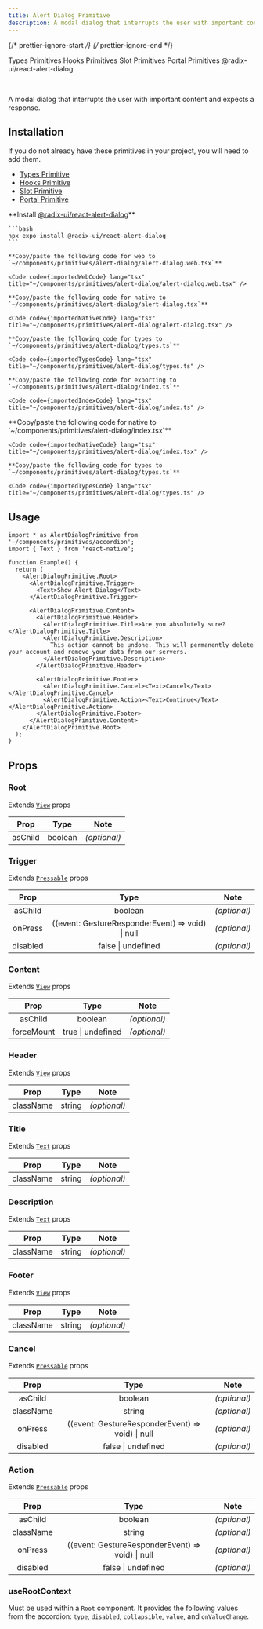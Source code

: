 ```yaml
---
title: Alert Dialog Primitive
description: A modal dialog that interrupts the user with important content and expects a response.
---
```


{/* prettier-ignore-start */}
{/* prettier-ignore-end */}


<LinkButton href='/primitives/types'>Types Primitives</LinkButton>
<LinkButton href='/primitives/hooks'>Hooks Primitives</LinkButton>
<LinkButton href='/primitives/slot'>Slot Primitives</LinkButton>
<LinkButton href='/primitives/portal'>Portal Primitives</LinkButton>
<LinkButton target='_blank' href='https://www.radix-ui.com/primitives/docs/components/alert-dialog'>
  @radix-ui/react-alert-dialog
</LinkButton>

<br />

A modal dialog that interrupts the user with important content and expects a response.

## Installation

<Aside title="Uses shared primitives">
  If you do not already have these primitives in your project, you will need to add them.

  - [Types Primitive](/primitives/types)
  - [Hooks Primitive](/primitives/hooks)
  - [Slot Primitive](/primitives/slot)
  - [Portal Primitive](/primitives/portal)
</Aside>

<Tabs>
  <TabItem label="Universal">
    **Install <a target="_blank" href="https://www.radix-ui.com/primitives/docs/components/alert-dialog">@radix-ui/react-alert-dialog</a>**

    ```bash
    npx expo install @radix-ui/react-alert-dialog
    ```

    **Copy/paste the following code for web to  `~/components/primitives/alert-dialog/alert-dialog.web.tsx`**

    <Code code={importedWebCode} lang="tsx" title="~/components/primitives/alert-dialog/alert-dialog.web.tsx" />

    **Copy/paste the following code for native to  `~/components/primitives/alert-dialog/alert-dialog.tsx`**

    <Code code={importedNativeCode} lang="tsx" title="~/components/primitives/alert-dialog/alert-dialog.tsx" />

    **Copy/paste the following code for types to  `~/components/primitives/alert-dialog/types.ts`**

    <Code code={importedTypesCode} lang="tsx" title="~/components/primitives/alert-dialog/types.ts" />

    **Copy/paste the following code for exporting to  `~/components/primitives/alert-dialog/index.ts`**

    <Code code={importedIndexCode} lang="tsx" title="~/components/primitives/alert-dialog/index.ts" />
  </TabItem>
  <TabItem label="Native Only">
    **Copy/paste the following code for native to  `~/components/primitives/alert-dialog/index.tsx`**

    <Code code={importedNativeCode} lang="tsx" title="~/components/primitives/alert-dialog/index.tsx" />

    **Copy/paste the following code for types to  `~/components/primitives/alert-dialog/types.ts`**

    <Code code={importedTypesCode} lang="tsx" title="~/components/primitives/alert-dialog/types.ts" />
  </TabItem>
</Tabs>

## Usage

```tsx
import * as AlertDialogPrimitive from '~/components/primitives/accordion';
import { Text } from 'react-native';

function Example() {
  return (
    <AlertDialogPrimitive.Root>
      <AlertDialogPrimitive.Trigger>
        <Text>Show Alert Dialog</Text>
      </AlertDialogPrimitive.Trigger>

      <AlertDialogPrimitive.Content>
        <AlertDialogPrimitive.Header>
          <AlertDialogPrimitive.Title>Are you absolutely sure?</AlertDialogPrimitive.Title>
          <AlertDialogPrimitive.Description>
            This action cannot be undone. This will permanently delete your account and remove your data from our servers.
          </AlertDialogPrimitive.Description>
        </AlertDialogPrimitive.Header>

        <AlertDialogPrimitive.Footer>
          <AlertDialogPrimitive.Cancel><Text>Cancel</Text></AlertDialogPrimitive.Cancel>
          <AlertDialogPrimitive.Action><Text>Continue</Text></AlertDialogPrimitive.Action>
        </AlertDialogPrimitive.Footer>
      </AlertDialogPrimitive.Content>
    </AlertDialogPrimitive.Root>
  );
}
```

## Props

### Root

Extends [`View`](https://reactnative.dev/docs/view) props

|  Prop   |  Type   |     Note     |
| :-----: | :-----: | :----------: |
| asChild | boolean | _(optional)_ |

### Trigger

Extends [`Pressable`](https://reactnative.dev/docs/pressable) props

|   Prop   |                       Type                       |     Note     |
| :------: | :----------------------------------------------: | :----------: |
| asChild  |                     boolean                      | _(optional)_ |
| onPress  | ((event: GestureResponderEvent) => void) \| null | _(optional)_ |
| disabled |                false \| undefined                | _(optional)_ |

### Content

Extends [`View`](https://reactnative.dev/docs/view) props

|    Prop    |       Type        |     Note     |
| :--------: | :---------------: | :----------: |
|  asChild   |      boolean      | _(optional)_ |
| forceMount | true \| undefined | _(optional)_ |

### Header

Extends [`View`](https://reactnative.dev/docs/view) props

|   Prop    |  Type  |     Note     |
| :-------: | :----: | :----------: |
| className | string | _(optional)_ |

### Title

Extends [`Text`](https://reactnative.dev/docs/text) props

|   Prop    |  Type  |     Note     |
| :-------: | :----: | :----------: |
| className | string | _(optional)_ |

### Description

Extends [`Text`](https://reactnative.dev/docs/text) props

|   Prop    |  Type  |     Note     |
| :-------: | :----: | :----------: |
| className | string | _(optional)_ |

### Footer

Extends [`View`](https://reactnative.dev/docs/view) props

|   Prop    |  Type  |     Note     |
| :-------: | :----: | :----------: |
| className | string | _(optional)_ |

### Cancel

Extends [`Pressable`](https://reactnative.dev/docs/pressable) props

|   Prop    |                       Type                       |     Note     |
| :-------: | :----------------------------------------------: | :----------: |
|  asChild  |                     boolean                      | _(optional)_ |
| className |                      string                      | _(optional)_ |
|  onPress  | ((event: GestureResponderEvent) => void) \| null | _(optional)_ |
| disabled  |                false \| undefined                | _(optional)_ |

### Action

Extends [`Pressable`](https://reactnative.dev/docs/pressable) props

|   Prop    |                       Type                       |     Note     |
| :-------: | :----------------------------------------------: | :----------: |
|  asChild  |                     boolean                      | _(optional)_ |
| className |                      string                      | _(optional)_ |
|  onPress  | ((event: GestureResponderEvent) => void) \| null | _(optional)_ |
| disabled  |                false \| undefined                | _(optional)_ |


### useRootContext

Must be used within a `Root` component. It provides the following values from the accordion: `type`, `disabled`, `collapsible`, `value`, and `onValueChange`.